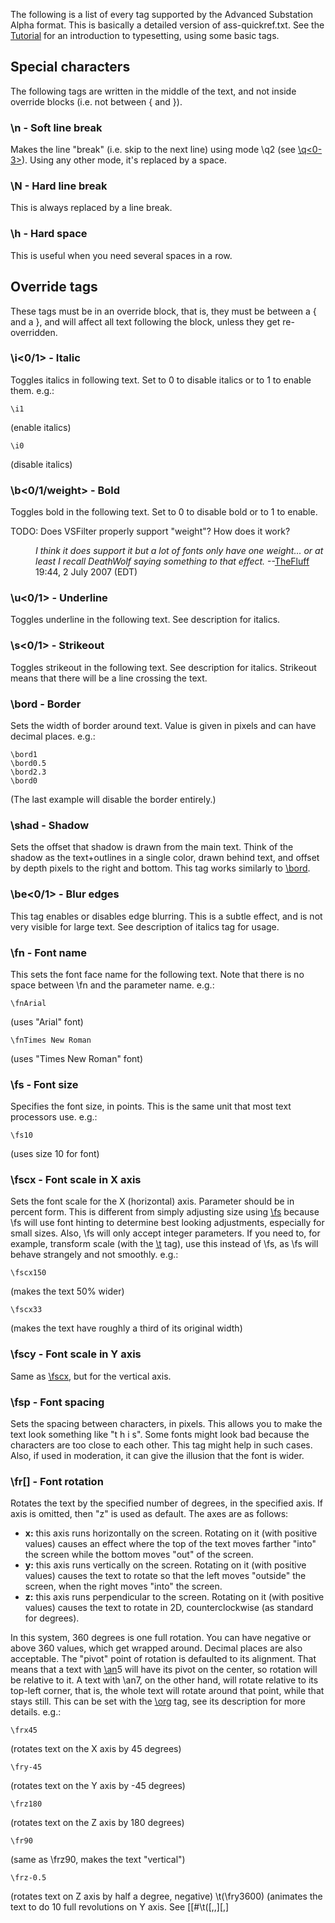 The following is a list of every tag supported by the Advanced Substation Alpha format. This is basically a detailed version of ass-quickref.txt. See the [[Tutorial]] for an introduction to typesetting, using some basic tags.

==Special characters==
The following tags are written in the middle of the text, and not inside override blocks (i.e. not between { and }).

===\n - Soft line break===
Makes the line "break" (i.e. skip to the next line) using mode \q2 (see [[#\q<0-3> - Wrap style|\q<0-3>]]). Using any other mode, it's replaced by a space.

===\N - Hard line break===
This is always replaced by a line break.

===\h - Hard space===
This is useful when you need several spaces in a row.


==Override tags==
These tags must be in an override block, that is, they must be between a { and a }, and will affect all text following the block, unless they get re-overridden.

===\i<0/1> - Italic===
Toggles italics in following text. Set to 0 to disable italics or to 1 to enable them.
e.g.:
 \i1
(enable italics)
 \i0
(disable italics)

===\b<0/1/weight> - Bold===
Toggles bold in the following text. Set to 0 to disable bold or to 1 to enable.

TODO: Does VSFilter properly support "weight"? How does it work?
:''I think it does support it but a lot of fonts only have one weight... or at least I recall DeathWolf saying something to that effect.'' --[[User:TheFluff|TheFluff]] 19:44, 2 July 2007 (EDT)

===\u<0/1> - Underline===
Toggles underline in the following text. See description for italics.

===\s<0/1> - Strikeout===
Toggles strikeout in the following text. See description for italics. Strikeout means that there will be a line crossing the text.

===\bord<width> - Border===
Sets the width of border around text. Value is given in pixels and can have decimal places.
e.g.:
 \bord1
 \bord0.5
 \bord2.3
 \bord0
(The last example will disable the border entirely.)

===\shad<depth> - Shadow===
Sets the offset that shadow is drawn from the main text. Think of the shadow as the text+outlines in a single color, drawn behind text, and offset by depth pixels to the right and bottom. This tag works similarly to [[#\bord<width> - Border|\bord]].

===\be<0/1> - Blur edges===
This tag enables or disables edge blurring. This is a subtle effect, and is not very visible for large text. See description of italics tag for usage.

===\fn<name> - Font name===
This sets the font face name for the following text. Note that there is no space between \fn and the parameter name.
e.g.:
 \fnArial
(uses "Arial" font)
 \fnTimes New Roman
(uses "Times New Roman" font)

===\fs<size> - Font size===
Specifies the font size, in points. This is the same unit that most text processors use.
e.g.:
 \fs10
(uses size 10 for font)

===\fscx<percent> - Font scale in X axis===
Sets the font scale for the X (horizontal) axis. Parameter should be in percent form. This is different from simply adjusting size using [[#\fs<size> - Font size|\fs]] because \fs will use font hinting to determine best looking adjustments, especially for small sizes. Also, \fs will only accept integer parameters. If you need to, for example, transform scale (with the [[ASS Tags#\t|\t]] tag), use this instead of \fs, as \fs will behave strangely and not smoothly.
e.g.:
 \fscx150
(makes the text 50% wider)
 \fscx33
(makes the text have roughly a third of its original width)

===\fscy<percent> - Font scale in Y axis===
Same as [[#\fscx<percent> - Font scale in X axis|\fscx]], but for the vertical axis.

===\fsp<pixels> - Font spacing===
Sets the spacing between characters, in pixels. This allows you to make the text look something like "t h i s". Some fonts might look bad because the characters are too close to each other. This tag might help in such cases. Also, if used in moderation, it can give the illusion that the font is wider.

===\fr[<x/y/z>]<degrees> - Font rotation===
Rotates the text by the specified number of degrees, in the specified axis. If axis is omitted, then "z" is used as default. The axes are as follows:
*'''x:''' this axis runs horizontally on the screen. Rotating on it (with positive values) causes an effect where the top of the text moves farther "into" the screen while the bottom moves "out" of the screen.
*'''y:''' this axis runs vertically on the screen. Rotating on it (with positive values) causes the text to rotate so that the left moves "outside" the screen, when the right moves "into" the screen.
*'''z:''' this axis runs perpendicular to the screen. Rotating on it (with positive values) causes the text to rotate in 2D, counterclockwise (as standard for degrees).

In this system, 360 degrees is one full rotation. You can have negative or above 360 values, which get wrapped around. Decimal places are also acceptable.
The "pivot" point of rotation is defaulted to its alignment. That means that a text with [[#\an<alignment> - Numpad Text Alignment|\an]]5 will have its pivot on the center, so rotation will be relative to it. A text with \an7, on the other hand, will rotate relative to its top-left corner, that is, the whole text will rotate around that point, while that stays still. This can be set with the [[#\org(<x>,<y>) - Origin|\org]] tag, see its description for more details.
e.g.:
 \frx45
(rotates text on the X axis by 45 degrees)
 \fry-45
(rotates text on the Y axis by -45 degrees)
 \frz180
(rotates text on the Z axis by 180 degrees)
 \fr90
(same as \frz90, makes the text "vertical")
 \frz-0.5
(rotates text on Z axis by half a degree, negative)
\t(\fry3600)
(animates the text to do 10 full revolutions on Y axis. See [[#\t([<t1>,<t2>,][<accel>,]<style modifiers>) - Transform|\t]] for a detailed explanation)
Here are three sample screenshots:
[[Image:fr_sample01.jpg]]
[[Image:fr_sample02.jpg]]
[[Image:fr_sample03.jpg]]

===\fe<charset> - Font encoding===
For non-Unicode subtitles, this sets the character encoding to the specified page number. \fe128 may be required to get Japanese glyphs to display properly with some Japanese fonts that lack proper Unicode mappings.
 \fe0
(sets to ANSI extended, the standard for the USA)
 \fe128
(sets to SHIFT_JIS extended, the standard for Japan)

===\c&H<bbggrr>& - Set primary color===
Sets the primary color (i.e. the fill color) of the text. Color tags in ASS are in Visual Basic hexadecimal style, which is similar to HTML hexadecimal. It always starts with &H, and ends with &. Between those, are the color values in hexadecimal: two characters for blue, two for green and two for red, in that order (i.e. BBGGRR). Any zero color at the start may be ommited. Also note that saying just \c has the same result as saying \1c.
e.g.:
 \c&HFF0000&
(Full intensity (FF = 255) blue and zero intensity green and red, making it blue)
 \c&H00FF00&
 \c&HFF00&
(Full intensity green and zero intensity blue and red, making it green - note the omitted leading zeros in the second example)
 \c&H0000FF&
 \c&HFF&
(Full intensity red and zero intensity blue and green, making it red - again, leading zeros can be omitted)
 \c&HFFFFFF&
(white)
 \c&HFF00FF&
(magenta)
 \c&H2DD5F2&
(gold)

Aegisub now has a [[Color Picker]] that can help you generate these hexadecimal numbers

===\1c&H<bbggrr>& - Set primary color===
Sets primary color. See [[#\c&H<bbggrr>& - Set primary color}|\c]] for full description.

===\2c&H<bbggrr>& - Set secondary color===
Sets secondary color. This is the color that primary changes from during karaoke effects (i.e. karaoke starts at this color and then changes to primary). See \c for full description.

===\3c&H<bbggrr>& - Set outline color===
Sets outline (border) color. See \c for full description.

===\4c&H<bbggrr>& - Set shadow color===
Sets shadow color. You almost always want this to be black, but see \c for full description.

===\alpha&H<aa>& - Set primary alpha===
This sets the alpha value (i.e. the transparency) of the primary color. This value is a two-digit hexadecimal number, ranging from 00 (opaque) to FF (invisible).
e.g.:
 \alpha&H80&
(makes primary 50% translucent)
 \alpha&HEF&
(makes primary almost invisible)
This is the same as [[#\<1/2/3/4>a&H<aa>& - Set Primary/secondary/outline/shadow alpha|\1a]].

===\<1/2/3/4>a&H<aa>& - Set Primary/secondary/outline/shadow alpha===
Sets alpha value for the specified color. Works the same as the variations of \c. See [[#\alpha&H<aa>& - Set primary alpha|\alpha]] for a complete description.

===\an<alignment> - Numpad Text Alignment===
Sets text alignment relative to numpad layout. Note that this has the interesting property of changing the text "anchor point" as well; a line with \an5 and \pos(320,240) will have its exact center on the coordinate (320,240) while a line with \an7 will have its upper left corner on (320,240).
e.g.:
 \an7
(aligns text on top-left. Note that the "7" key on numpad is at the top-left)
 \an5
(aligns text on center)
 \an2
(aligns text on bottom-center)

===\a<alignment> - SSA Text Alignment===
Sets text alignment based on the old SSA scheme. This is specified by a sum: 1 equals left, 2 equals middle, 3 equals right. Then add 4 to get top alignment, 8 to get vertical middle alignment, or leave as is for bottom alignment.
e.g.:
 \a5
(aligns text on top-left, equivalent to \an7)
 \a2
(aligns text on bottom-middle, equivalent to \an2)
 \a11
(aligns text to middle-right, equivalent to \an6)
You should normally use \an instead, as it is more intuitive.

===\k<duration> - Karaoke effect===
This makes the following text start at the secondary color immediately, and change to the primary color after the sum of duration (in centiseconds) of all previous karaoke effects has elapsed.
e.g.:
 {\k32}Ko{\k27}ko{\k27}ro
(Shows "Ko" with the primary color immediately and other two syllables with the secondary, then "ko" changes to primary 32 centiseconds (320 milliseconds or 0.32 seconds) later, then "ro" changes to primary 27 centiseconds after)

===\kf<duration> - Filled karaoke===
Similar to [[#\k<duration> - Karaoke effect|\k]], but instead of immediately setting color from secondary to primary, it "fills" it from left to right.

===\K<duration> - Filled karaoke===
Same as \kf.

===\ko<duration> - Filled outline karaoke===
Similar to \kf, but the effect is only applied to the outline (border).

===\q<0-3> - Wrap style===
Sets the line wrapping style as follows:
*'''0:''' Smart wrapping, top line is wider
*'''1:''' End-of-line word wrapping, only \N breaks
*'''2:''' No word wrapping, both \n and \N break
*'''3:''' Smart wrapping, bottom line is wider
e.g.:
 \q1
(Following text will only acknowledge \N as line breaks; \n will become a simple space)

===\r[<name>] - Reset style===
This resets the style to the specified one. If none is given, it resets to this line's original style.
e.g.:
 -Hey\N{\rAlternate}-Huh?\N{\r}-Who are you?
(this has the middle line in the style "Alternate", while first and third are in the originally set style)

===\pos(<x>,<y>) - Position===
Positions the subtitle at the specified coordinates. Coordinates start at 0,0 for the top-left corner and go to ResX,ResY at the bottom-right corner, where ResX and ResY are defined in the script header (you can set this value in the properties window). Coordinates do not necessarily match video coordinates: if the script resolution is set to 640x480, then doing a \pos(320,240) on a center-aligned text will ''always'' put it on the center of video, even if it is, for example, 704x396.

You may only have one \pos command in each line. If you have more, only the first one has any effect.

Note that \pos is affected the pivot of subtitles. For example, if the current line has centered alignment (\an5), then the center of line will be placed at that position; if it's top-left (\an7), then the top-left corner of line will be placed at that position, etc.
e.g.:
 \pos(100,200)
(Positions the line at video position x=100 and y=200)

Here follow three examples of \pos(320,240) on a 640x480 resolution script. The only difference between them is the alignment, note how the pivot (represented by a green crosshair) is always at 320,240.
[[Image:pos_sample01.jpg]]
[[Image:pos_sample02.jpg]]
[[Image:pos_sample03.jpg]]

===\move(<x1>,<y1>,<x2>,<y2>[,<t1>,<t2>]) - Move===
Moves the text from the original position, defined by x1,y1, to the destination, defined by x2,y2. This means that at the very start of animation, the subtitles will look the same as if you had done a [[#\pos(<x>,<y>) - Position|\pos]](x1,y1), and, at the very end, the same as \pos(x2,y2). If the parameters t1 and t2 are specified, then the subs will start at x1,y1, but won't start moving to x2,y2 until time reaches t1. At that point, they will start moving, and end at t2. t1 and t2 are specified in milliseconds, relative to the start time of current line. If t1 and t2 are omitted, animation is assumed to last for the whole length of line.

You may only have one \move command in each line. If you have more, only the first one has any effect.
e.g.:
 \move(100,150,300,350)
(Moves from 100,150 to 300,350, lasting whole line duration)
 \move(100,150,300,350,500,1500)
(Same as before, but it starts 500 ms (that is, half a second) after line appears, and ends one second later (that is, 1.5 seconds after subtitles started))

===\org(<x>,<y>) - Origin===
Sets the screen coordinates of the origin (or pivot point) for rotation and scaling tags. This can be useful for some relatively advanced effects. Suppose that you have a spinning roulette in the video, and you want some text to follow it. You can set the origin to the center position of roulette, and then animate a [[#\fr[<x/y/z>]<degrees> - Font rotation|\frz]] with \t, so the text spins around that position. Origin can also be set outside video, which means that you can set it very far away, and make minor adjustments to rotation to give text a "jumping" effect.

You may only have one \org command in each line. If you have more, only the first one has any effect.
e.g.:
 \org(320,240)
(Sets origin at 320,240)
 \org(10000,0)
(Sets origin at 10000,0, which might be useful for jumping effects)

===\fade(<a1>,<a2>,<a3>,<t1>,<t2>,<t3>,<t4>) - Fade===
Fades text. This is done in two steps. The text starts with alpha a1 (as if set by \alpha), and at time t1, it will start fading to a2. It ends fading to a2 at time t2. At time t3, it starts fading to value a3, and finally ends on time t4. Times are given in milliseconds relative to start of line, in the same way as \move. Note that the transparency values are given as decimal numbers (0-255), '''not''' hexadecimal (&00&-&FF&) as with \alpha! 0 is opaque, 255 is transparent. Note that this tag affects all four alphas.
e.g.:
 \fade(255,32,224,0,500,2000,2200)
(Starts invisible, fades to almost totally opaque, then fades to almost totally invisible. First fade starts when the line starts and lasts 500 milliseconds. Second fade starts 1500 milliseconds later, and lasts 200 milliseconds)

===\fad(<t1>,<t2>) - Fade (simplified)===
A less powerful, but more practical version of [#\fade(<a1>,<a2>,<a3>,<t1>,<t2>,<t3>,<t4>) - Fade|\fade]. It makes line start invisible, then immediately start fading to full visibility for t1 milliseconds. It will start fading to invisible t2 milliseconds before the END of line, and become invisible just as the line vanishes. It's important to notice that this is the only ASS override tag that has a time reference relative to end of line. It is also equivalent to \fade(255,0,255,0,t1,LEN-t2,LEN), where LEN is the length of current line in milliseconds. 
e.g.:
 \fad(500,500)
(Fades text in for 500 milliseconds, then fades out for 500 milliseconds at the end)
 \fad(500,0)
(Fades text in for 500 milliseconds [does not fade out])

===\t([<t1>,<t2>,][<accel>,]<style modifiers>) - Transform===
This is perhaps the most powerful override tag available. It does nothing by itself; instead, it animates (transforms) other tags. The animation will start at t1 milliseconds and end at t2 milliseconds, in much the same way as [[#\move(<x1>,<y1>,<x2>,<y2>[,<t1>,<t2>]) - Move|\move]]. If those parameters are omitted, then start and end of the line are assumed, as usual.

The optional acceleration parameter allows the transformation to be nonlinear. Think of it as the exponent on a x^n. Acceleration = 1 is linear. Acceleration between 0 and 1 starts fast and ends slow. Acceleration larger than 1 starts slower and ends fast.

The following tags are supported by \t:
*\c
*\1-4c
*\alpha
*\1-4a
*\fs
*\fr
*\frx
*\fry
*\frz
*\fscx
*\fscy
*\fsp
*\bord
*\shad
*\clip (rectangle version only).
e.g.:
 {\c&H0000FF&\t(\c&HFF0000)}Hello!
(Starts text at a red colour and fades it to blue)
 {\an5\t(0,5000,\frz3600)}Woo!
(Makes the text rotate 10 times, counterclockwise, lasting for 5 seconds)
 {\an5\t(0,5000,0.5,\frz3600)}Woo!
(Same as before, but it will start fast and slow down, still doing the 10 rotations in 5 seconds)

===\clip(<x1>,<y1>,<x2>,<y2>) - Set clipping rectangle===
This sets the clipping rectangle of the text, so that it will ''only'' be drawn ''inside'' this rectangle. For example, if you had a resolution of 640x480 and set \clip(0,0,320,240), then text would only be drawn on top-left quadrant - anything outside it would be "clipped" and would be invisible. This tag is useful for when some object moves in front of text: you can use [[#\t([<t1>,<t2>,][<accel>,]<style modifiers>) - Transform|\t]] to animate the "window" where the text is visible.
e.g.:
 \clip(0,0,320,240)
(Areas of text will only be drawn if they are on top-left quadrant)
 \clip(100,300,540,480)
(Areas of text will only be drawn if they are on center-bottom)

Sample screenshot (with \clip(0,0,704,245) on a 704x480 video):
[[Image:clip_sample01.jpg]]

===\clip([<scale>,]<drawings>) - Set clipping vector===
Same as before, but it uses drawing vectors instead of a rectangle. See the drawing section below for more information. Note that, unlike the previous tag, this may ''not'' be animated with [[#\t([<t1>,<t2>,][<accel>,]<style modifiers>) - Transform|\t]]. The optional scale argument is equivalent to the value passed to [[#\p<0/1/..> - Toggle drawing mode|\p]] on the drawing tag. On an unrelated note, this tag makes me wonder if Gabest was actively trying to prevent other people from writing ASS parsers by creating an overloaded tag.
e.g.:
 \clip(1,m 50 0 b 100 0 100 100 50 100 b 0 100 0 0 50 0)
(Limits clip to pseudo-circle defined)

'''Note:''' VSFilter 2.37 is known to have issues with vector clipping. If you intend to use it, use 2.35 instead (2.36 has another bug, related to border drawing).


==Drawing tags==
Advanced Substation Alpha also supports some advanced drawing tags that allow you to draw with vectorial graphics. Certain familiarity with vectors and splines will make the understanding of this much simpler.

===\p<0/1/..> - Toggle drawing mode===
Setting this tag to 1 or above enables drawing mode. Text after this override block will then be interpreted as drawing instructions, and not as actually visible text. Setting this to zero disables drawing mode, restoring normal behavior. When turning on, the value might be any integer larger than zero, and will be interpreted as the scale, in 2^(value-1) mode. This is done to allow sub-pixel accuracy.
e.g.:
 \p1
(Enables drawing with normal coordinates)
 \p0
(Disables drawing)
 \p2
(Enables drawing, and resolution is doubled. So drawing to 200,200 will actually draw to 100,100)
 \p4
(Enables drawing, and resolution is 8x larger (2^(4-1)). So drawing to 400,400 will actually draw to 50,50)

===\pbo<y> - Baseline offset===
Defines baseline offset for drawing. This is basically an Y offset to all coordinates.
e.g.:
 \pbo-50
(Draws everything 50 pixels above specified)
 \pbo100
(Draws everything 100 pixels below specified)

==Drawing commands==
These commands should appear either in a \clip tag (vectorial overload) or between \p# and \p0, outside override blocks.
For example (taken straight from the ASS specs):
*Square:
 {\p1}m 0 0 l 100 0 100 100 0 100{\p0}
*Rounded square:
 {\p1}m 0 0 s 100 0 100 100 0 100 c{\p0}
:(c equals to "p 0 0 100 0 100 100" in this case)
*Circle (almost):
 {\p1}m 50 0 b 100 0 100 100 50 100 b 0 100 0 0 50 0{\p0}
:(note that the 2nd 'b' is optional here)

Drawing commands use the primary color for fill and outline color for borders. They also display shadow. The idea of drawing vectors is that there is an invisible "cursor" (think of it as the mouse pointer in a drawing program, or as a pen moving through the image) on the video frame, and you tell it to move to other positions. As it moves, it draws on the area behind it, and when you close the line formed, it fills it with the primary color.

===m <x> <y> - Move===
Moves the cursor to x,y. If you have an unclosed shape, it will automatically be closed, as the program assumes that you are now drawing a new, independent shape. All drawing routines must start with this command.

===n <x> <y> - Move (no closing)===
Moves the cursor to x,y, without closing the current shape.

===l <x> <y> - Line===
Draws a line from the current cursor position to x,y, and moves the cursor there afterwards.

===b <x1> <y1> <x2> <y2> <x3> <y3> - Cubic Bézier curve===
Draws a cubic (3rd degree) Bézier curve to point 3, using 1 and 2 as the control points. Check the article on Wikipedia for more information about Bézier curves. In this picture taken from that article, P0 is the cursor position, P1 is x1,y1, P2 is x2,y2 and P3 is x3,y3:
[[Image:Bezier.png]]
Note that the curve begins at P0, heads towards P1, then arrives at P3 coming from P2's direction.

===s <x1> <y1> <x2> <y2> <x3> <y3> .. <xN> <yN> - Cubic b-spline===
Draws a cubic (3rd degree) uniform b-spline to point N. This must contain at least 3 coordinates (and is, in that case, the same as b). This basically lets you chain several cubic Bézier curves together. Check this other article on Wikipedia for more information.

===p <x> <y> - Extend b-spline===
Extends the b-spline to x,y. This is essentially the same as adding another pair of coordinates at the end of s.

===c - Close b-spline===
Closes the b-spline.
